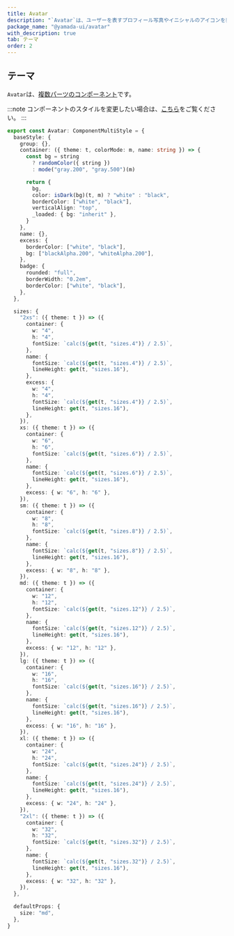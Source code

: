 ```yaml
---
title: Avatar
description: "`Avatar`は、ユーザーを表すプロフィール写真やイニシャルのアイコンを表示するコンポーネントです。"
package_name: "@yamada-ui/avatar"
with_description: true
tab: テーマ
order: 2
---
```


## テーマ

`Avatar`は、[複数パーツのコンポーネント](/styled-system/theming/component-styles#複数パーツのコンポーネント)です。

:::note
コンポーネントのスタイルを変更したい場合は、[こちら](/styled-system/theming/customize-theme#コンポーネントのスタイルを変更する)をご覧ください。
:::

```ts
export const Avatar: ComponentMultiStyle = {
  baseStyle: {
    group: {},
    container: ({ theme: t, colorMode: m, name: string }) => {
      const bg = string
        ? randomColor({ string })
        : mode("gray.200", "gray.500")(m)

      return {
        bg,
        color: isDark(bg)(t, m) ? "white" : "black",
        borderColor: ["white", "black"],
        verticalAlign: "top",
        _loaded: { bg: "inherit" },
      }
    },
    name: {},
    excess: {
      borderColor: ["white", "black"],
      bg: ["blackAlpha.200", "whiteAlpha.200"],
    },
    badge: {
      rounded: "full",
      borderWidth: "0.2em",
      borderColor: ["white", "black"],
    },
  },

  sizes: {
    "2xs": ({ theme: t }) => ({
      container: {
        w: "4",
        h: "4",
        fontSize: `calc(${get(t, "sizes.4")} / 2.5)`,
      },
      name: {
        fontSize: `calc(${get(t, "sizes.4")} / 2.5)`,
        lineHeight: get(t, "sizes.16"),
      },
      excess: {
        w: "4",
        h: "4",
        fontSize: `calc(${get(t, "sizes.4")} / 2.5)`,
        lineHeight: get(t, "sizes.16"),
      },
    }),
    xs: ({ theme: t }) => ({
      container: {
        w: "6",
        h: "6",
        fontSize: `calc(${get(t, "sizes.6")} / 2.5)`,
      },
      name: {
        fontSize: `calc(${get(t, "sizes.6")} / 2.5)`,
        lineHeight: get(t, "sizes.16"),
      },
      excess: { w: "6", h: "6" },
    }),
    sm: ({ theme: t }) => ({
      container: {
        w: "8",
        h: "8",
        fontSize: `calc(${get(t, "sizes.8")} / 2.5)`,
      },
      name: {
        fontSize: `calc(${get(t, "sizes.8")} / 2.5)`,
        lineHeight: get(t, "sizes.16"),
      },
      excess: { w: "8", h: "8" },
    }),
    md: ({ theme: t }) => ({
      container: {
        w: "12",
        h: "12",
        fontSize: `calc(${get(t, "sizes.12")} / 2.5)`,
      },
      name: {
        fontSize: `calc(${get(t, "sizes.12")} / 2.5)`,
        lineHeight: get(t, "sizes.16"),
      },
      excess: { w: "12", h: "12" },
    }),
    lg: ({ theme: t }) => ({
      container: {
        w: "16",
        h: "16",
        fontSize: `calc(${get(t, "sizes.16")} / 2.5)`,
      },
      name: {
        fontSize: `calc(${get(t, "sizes.16")} / 2.5)`,
        lineHeight: get(t, "sizes.16"),
      },
      excess: { w: "16", h: "16" },
    }),
    xl: ({ theme: t }) => ({
      container: {
        w: "24",
        h: "24",
        fontSize: `calc(${get(t, "sizes.24")} / 2.5)`,
      },
      name: {
        fontSize: `calc(${get(t, "sizes.24")} / 2.5)`,
        lineHeight: get(t, "sizes.16"),
      },
      excess: { w: "24", h: "24" },
    }),
    "2xl": ({ theme: t }) => ({
      container: {
        w: "32",
        h: "32",
        fontSize: `calc(${get(t, "sizes.32")} / 2.5)`,
      },
      name: {
        fontSize: `calc(${get(t, "sizes.32")} / 2.5)`,
        lineHeight: get(t, "sizes.16"),
      },
      excess: { w: "32", h: "32" },
    }),
  },

  defaultProps: {
    size: "md",
  },
}
```
